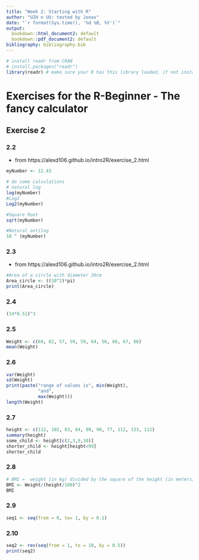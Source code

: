 ```yaml
---
title: "Week 2: Starting with R"
author: "UZH n UU: tested by Jonas"
date: "`r format(Sys.time(), '%d %B, %Y')`"
output:
  bookdown::html_document2: default
  bookdown::pdf_document2: default
bibliography: bibliography.bib
---
```


```r
# install readr from CRAN
# install.packages("readr")
library(readr) # make sure your R has this library loaded, if not install it (see line above)
```

# Exercises for the R-Beginner - The fancy calculator

## Exercise 2
### 2.2
* from https://alexd106.github.io/intro2R/exercise_2.html
```r
myNumber <- 12.43

# do some calculations
# natural log
log(myNumber)
#Log2
Log2(myNumber)

#Square Root
sqrt(myNumber)

#Natural antilog
10 ^ (myNumber)
```

### 2.3
* from https://alexd106.github.io/intro2R/exercise_2.html
```r
#Area of a circle with diameter 20cm
Area_circle <- ((10^2)*pi)
print(Area_circle)
```

### 2.4

```r
(14*0.51)^3
```

### 2.5

```r
Weight <- c(69, 62, 57, 59, 59, 64, 56, 66, 67, 66)
mean(Weight)
```

### 2.6

```r
var(Weight)
sd(Weight)
print(paste("range of values is", min(Weight),
            "and",
            max(Weight)))
length(Weight)
```

### 2.7

```r
height <- c(112, 102, 83, 84, 99, 90, 77, 112, 133, 112)
summary(height)
some_child <- height[c(2,3,9,10)]
shorter_child <- height[height<99]
shorter_child
```

### 2.8

```r
# BMI =  weight (in kg) divided by the square of the height (in meters)
BMI <- Weight/(height/100)^2
BMI
```

### 2.9
```r
seq1 <- seq(from = 0, to= 1, by = 0.1)
```

### 2.10
```r
seq2 <- rev(seq(from = 1, to = 10, by = 0.5))
print(seq2)
```


